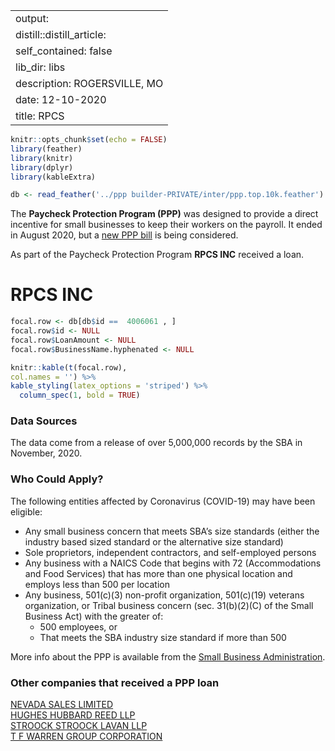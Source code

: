 
---
output:
  distill::distill_article:
    self_contained: false
    lib_dir: libs
description: ROGERSVILLE, MO 
date: 12-10-2020
title: RPCS 
---




```r
knitr::opts_chunk$set(echo = FALSE)
library(feather)
library(knitr)
library(dplyr)
library(kableExtra)

db <- read_feather('../ppp builder-PRIVATE/inter/ppp.top.10k.feather')

```



The **Paycheck Protection Program (PPP)** was designed to provide a direct incentive for small businesses to keep their workers on the payroll. It ended in August 2020, but a [new PPP bill](https://thehill.com/policy/finance/529092-bipartisan-support-for-new-ppp-loans-gains-momentum-in-congress) is being considered.

As part of the Paycheck Protection Program **RPCS INC** received a loan.


# RPCS INC 

```r
focal.row <- db[db$id ==  4006061 , ]
focal.row$id <- NULL
focal.row$LoanAmount <- NULL
focal.row$BusinessName.hyphenated <- NULL

knitr::kable(t(focal.row), 
col.names = '') %>%
kable_styling(latex_options = 'striped') %>%
  column_spec(1, bold = TRUE)


```

### Data Sources

The data come from a release of over 5,000,000 records by the SBA in November, 2020.


### Who Could Apply?

The following entities affected by Coronavirus (COVID-19) may have been eligible:

+ Any small business concern that meets SBA’s size standards (either the industry based sized standard or the alternative size standard)
+ Sole proprietors, independent contractors, and self-employed persons
+ Any business with a NAICS Code that begins with 72 (Accommodations and Food Services) that has more than one physical location and employs less than 500 per location
+ Any business, 501(c)(3) non-profit organization, 501(c)(19) veterans organization, or Tribal business concern (sec. 31(b)(2)(C) of the Small Business Act) with the greater of:
  + 500 employees, or 
  + That meets the SBA industry size standard if more than 500


More info about the PPP is available from the [Small Business Administration](https://www.sba.gov/funding-programs/loans/coronavirus-relief-options/paycheck-protection-program).

 
### Other companies that received a PPP loan 
   
 [NEVADA SALES LIMITED](/Paycheck-Protection-Program/3318118-NEVADA-SALES-LIMITED) <br> [HUGHES HUBBARD REED LLP](/Paycheck-Protection-Program/2103239-HUGHES-HUBBARD-REED-LLP) <br> [STROOCK STROOCK LAVAN LLP](/Paycheck-Protection-Program/4429480-STROOCK-STROOCK-LAVAN-LLP) <br> [T F WARREN GROUP CORPORATION](/Paycheck-Protection-Program/4504389-T-F-WARREN-GROUP-CORPORATION) <br>